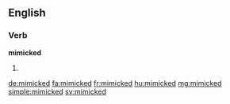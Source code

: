 ==English==

===Verb===
'''mimicked'''

# {{past of|mimic}}

[[de:mimicked]]
[[fa:mimicked]]
[[fr:mimicked]]
[[hu:mimicked]]
[[mg:mimicked]]
[[simple:mimicked]]
[[sv:mimicked]]